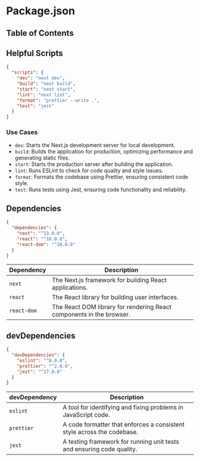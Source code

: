 
# Package.json

## Table of Contents

## Helpful Scripts

```json
{
  "scripts": {
    "dev": "next dev",
    "build": "next build",
    "start": "next start",
    "lint": "next lint",
    "format": "prettier --write .",
    "test": "jest"
  }
}
```

### Use Cases

- `dev`: Starts the Next.js development server for local development.
- `build`: Builds the application for production, optimizing performance and generating static files.
- `start`: Starts the production server after building the application.
- `lint`: Runs ESLint to check for code quality and style issues.
- `format`: Formats the codebase using Prettier, ensuring consistent code style.
- `test`: Runs tests using Jest, ensuring code functionality and reliability.
  <BackToTop />

## Dependencies

```json
{
  "dependencies": {
    "next": "^13.0.0",
    "react": "^18.0.0",
    "react-dom": "^18.0.0"
  }
}
```

| Dependency  | Description                                                          |
| ----------- | -------------------------------------------------------------------- |
| `next`      | The Next.js framework for building React applications.               |
| `react`     | The React library for building user interfaces.                      |
| `react-dom` | The React DOM library for rendering React components in the browser. |

## devDependencies

```json
{
  "devDependencies": {
    "eslint": "^8.0.0",
    "prettier": "^2.0.0",
    "jest": "^27.0.0"
  }
}
```

| devDependency | Description                                                            |
| ------------- | ---------------------------------------------------------------------- |
| `eslint`      | A tool for identifying and fixing problems in JavaScript code.         |
| `prettier`    | A code formatter that enforces a consistent style across the codebase. |
| `jest`        | A testing framework for running unit tests and ensuring code quality.  |

<BackToTop />
